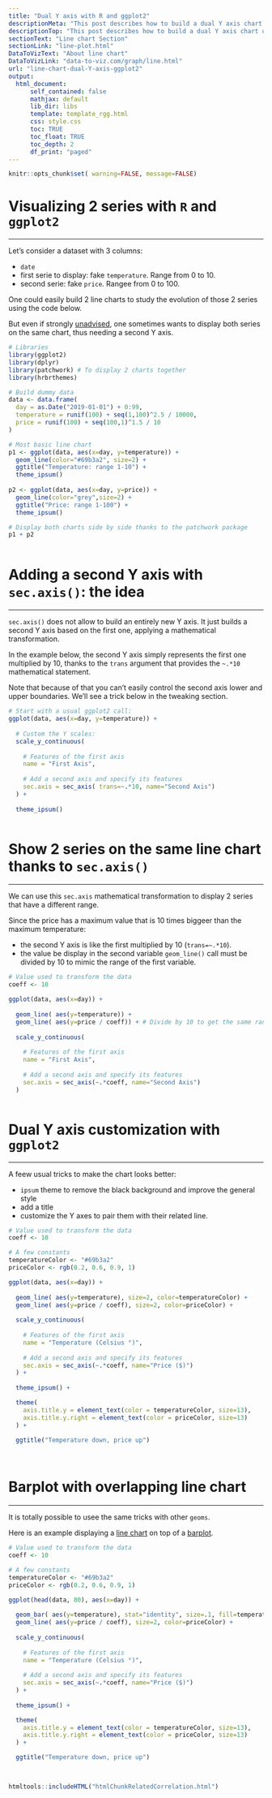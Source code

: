 ```yaml
---
title: "Dual Y axis with R and ggplot2"
descriptionMeta: "This post describes how to build a dual Y axis chart using R and ggplot2. It uses the sec.axis attribute to add the second Y axis."
descriptionTop: "This post describes how to build a dual Y axis chart using `R` and `ggplot2`. It uses the `sec.axis` attribute to add the second Y axis. Note that this kind of chart has major [drawbacks](https://www.data-to-viz.com/caveats.html). Use it with care."
sectionText: "Line chart Section"
sectionLink: "line-plot.html"
DataToVizText: "About line chart"
DataToVizLink: "data-to-viz.com/graph/line.html"
url: "line-chart-dual-Y-axis-ggplot2"
output:
  html_document:
      self_contained: false    
      mathjax: default
      lib_dir: libs
      template: template_rgg.html
      css: style.css
      toc: TRUE
      toc_float: TRUE
      toc_depth: 2
      df_print: "paged"
---
```



```r
knitr::opts_chunk$set( warning=FALSE, message=FALSE)
```

<div class="container">




# Visualizing 2 series with `R` and `ggplot2`
***

<div class = "row">

<div class = "col-md-4  col-sm-12 align-self-center">

Let's consider a dataset with 3 columns:

- `date`
- first serie to display: fake `temperature`. Range from 0 to 10.
- second serie: fake `price`. Rangee from 0 to 100.

One could easily build 2 line charts to study the evolution of those 2 series using the code below. 

But even if strongly [unadvised](https://www.data-to-viz.com/caveats.html), one sometimes wants to display both series on the same chart, thus needing a second Y axis.

</div>


<div class = "col-md-8  col-sm-12">

```r
# Libraries
library(ggplot2)
library(dplyr)
library(patchwork) # To display 2 charts together
library(hrbrthemes)

# Build dummy data
data <- data.frame(
  day = as.Date("2019-01-01") + 0:99,
  temperature = runif(100) + seq(1,100)^2.5 / 10000,
  price = runif(100) + seq(100,1)^1.5 / 10
)

# Most basic line chart
p1 <- ggplot(data, aes(x=day, y=temperature)) +
  geom_line(color="#69b3a2", size=2) +
  ggtitle("Temperature: range 1-10") +
  theme_ipsum()
  
p2 <- ggplot(data, aes(x=day, y=price)) +
  geom_line(color="grey",size=2) +
  ggtitle("Price: range 1-100") +
  theme_ipsum()

# Display both charts side by side thanks to the patchwork package
p1 + p2
```


</div>
</div>



```r
```





# Adding a second Y axis with `sec.axis()`: the idea
***

<div class = "row">

<div class = "col-md-6  col-sm-12 align-self-center">

`sec.axis()` does not allow to build an entirely new Y axis. It just builds a second Y axis based on the first one, applying a mathematical transformation.

In the example below, the second Y axis simply represents the first one multiplied by 10, thanks to the `trans` argument that provides the `~.*10` mathematical statement.

Note that because of that you can't easily control the second axis lower and upper boundaries. We'll see a trick below in the tweaking section.

</div>


<div class = "col-md-6  col-sm-12">

```r
# Start with a usual ggplot2 call:
ggplot(data, aes(x=day, y=temperature)) +
  
  # Custom the Y scales:
  scale_y_continuous(
    
    # Features of the first axis
    name = "First Axis",
    
    # Add a second axis and specify its features
    sec.axis = sec_axis( trans=~.*10, name="Second Axis")
  ) +
  
  theme_ipsum()
```


</div>
</div>



```r
```










# Show 2 series on the same line chart thanks to `sec.axis()`
***

<div class = "row">

<div class = "col-md-6  col-sm-12 align-self-center">

We can use this `sec.axis` mathematical transformation to display 2 series that have a different range.

Since the price has a maximum value that is 10 times biggeer than the maximum temperature:

- the second Y axis is like the first multiplied by 10 (`trans=~.*10`).
- the value be display in the second variable `geom_line()` call must be divided by 10 to mimic the range of the first variable.

</div>


<div class = "col-md-6  col-sm-12">

```r
# Value used to transform the data
coeff <- 10

ggplot(data, aes(x=day)) +
  
  geom_line( aes(y=temperature)) + 
  geom_line( aes(y=price / coeff)) + # Divide by 10 to get the same range than the temperature
  
  scale_y_continuous(
    
    # Features of the first axis
    name = "First Axis",
    
    # Add a second axis and specify its features
    sec.axis = sec_axis(~.*coeff, name="Second Axis")
  )
```


</div>
</div>



```r
```















# Dual Y axis customization with `ggplot2`
***

<div class = "row">

<div class = "col-md-6  col-sm-12 align-self-center">

A feew usual tricks to make the chart looks better:

- `ipsum` theme to remove the black background and improve the general style
- add a title
- customize the Y axes to pair them with their related line.

</div>


<div class = "col-md-6  col-sm-12">

```r
# Value used to transform the data
coeff <- 10

# A few constants
temperatureColor <- "#69b3a2"
priceColor <- rgb(0.2, 0.6, 0.9, 1)

ggplot(data, aes(x=day)) +
  
  geom_line( aes(y=temperature), size=2, color=temperatureColor) + 
  geom_line( aes(y=price / coeff), size=2, color=priceColor) +
  
  scale_y_continuous(
    
    # Features of the first axis
    name = "Temperature (Celsius °)",
    
    # Add a second axis and specify its features
    sec.axis = sec_axis(~.*coeff, name="Price ($)")
  ) + 
  
  theme_ipsum() +

  theme(
    axis.title.y = element_text(color = temperatureColor, size=13),
    axis.title.y.right = element_text(color = priceColor, size=13)
  ) +

  ggtitle("Temperature down, price up")
  
```


</div>
</div>



```r
```











# Barplot with overlapping line chart
***

<div class = "row">

<div class = "col-md-6  col-sm-12 align-self-center">

It is totally possible to usee the same tricks with other `geoms`. 

Here is an example displaying a [line chart](line-plot.html) on top of a [barplot](barplot.html).
</div>


<div class = "col-md-6  col-sm-12">

```r
# Value used to transform the data
coeff <- 10

# A few constants
temperatureColor <- "#69b3a2"
priceColor <- rgb(0.2, 0.6, 0.9, 1)

ggplot(head(data, 80), aes(x=day)) +
  
  geom_bar( aes(y=temperature), stat="identity", size=.1, fill=temperatureColor, color="black", alpha=.4) + 
  geom_line( aes(y=price / coeff), size=2, color=priceColor) +
  
  scale_y_continuous(
    
    # Features of the first axis
    name = "Temperature (Celsius °)",
    
    # Add a second axis and specify its features
    sec.axis = sec_axis(~.*coeff, name="Price ($)")
  ) + 
  
  theme_ipsum() +

  theme(
    axis.title.y = element_text(color = temperatureColor, size=13),
    axis.title.y.right = element_text(color = priceColor, size=13)
  ) +

  ggtitle("Temperature down, price up")
  
```


</div>
</div>



```r
```




<!-- Close container -->
</div>




```r
htmltools::includeHTML("htmlChunkRelatedCorrelation.html")
```
